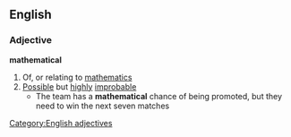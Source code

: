 ==English==
===Adjective===
'''mathematical'''
#Of, or relating to [[mathematics]]
#[[Possible]] but [[highly]] [[improbable]]
#* The team has a '''mathematical''' chance of being promoted, but they need to win the next seven matches
[[Category:English adjectives]]